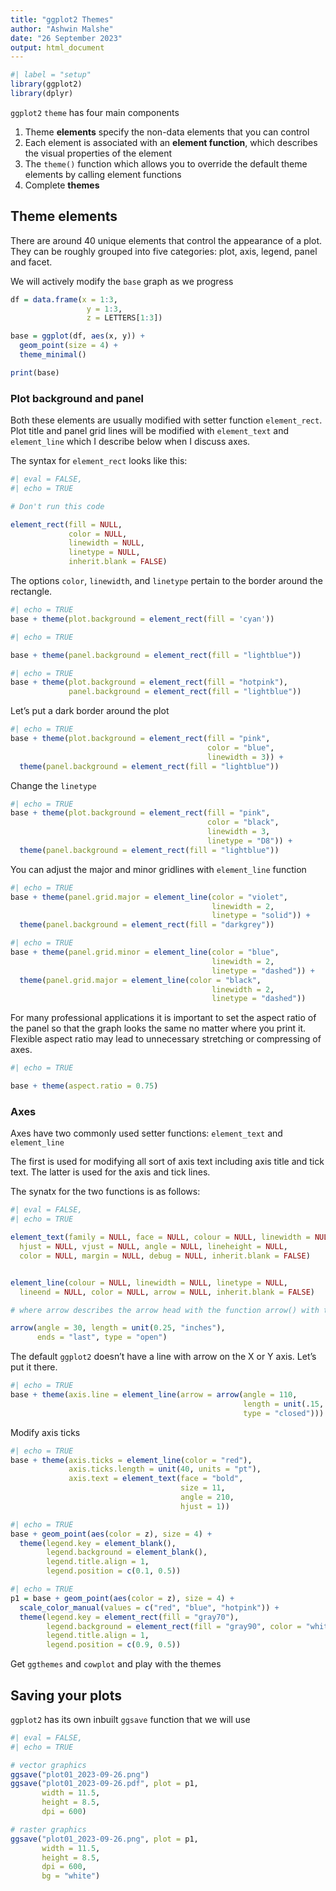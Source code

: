 ---
title: "ggplot2 Themes"
author: "Ashwin Malshe"
date: "26 September 2023"
output: html_document
---
```{r}
#| label = "setup"
library(ggplot2)
library(dplyr)

```


`ggplot2` `theme` has four main components

1. Theme **elements** specify the non-data elements that you can control
2. Each element is associated with an **element function**, which describes the visual properties of the element
3. The `theme()` function which allows you to override the default theme elements by calling element functions
4. Complete **themes**


## Theme elements

There are around 40 unique elements that control the appearance of a plot. They can be roughly grouped into five categories: plot, axis, legend, panel and facet.

We will actively modify the `base` graph as we progress

```{r}

df = data.frame(x = 1:3,
                 y = 1:3, 
                 z = LETTERS[1:3])

base = ggplot(df, aes(x, y)) +
  geom_point(size = 4) +
  theme_minimal()

print(base)

```


### Plot background and panel

Both these elements are usually modified with setter function `element_rect`. Plot title and panel grid lines will be modified with `element_text` and `element_line` which I describe below when I discuss axes.

The syntax for `element_rect` looks like this:

```{r}
#| eval = FALSE,
#| echo = TRUE

# Don't run this code

element_rect(fill = NULL, 
             color = NULL, 
             linewidth = NULL, 
             linetype = NULL,
             inherit.blank = FALSE)

```

The options `color`, `linewidth`, and `linetype` pertain to the border around the rectangle.


```{r}
#| echo = TRUE
base + theme(plot.background = element_rect(fill = 'cyan'))
```

```{r}
#| echo = TRUE

base + theme(panel.background = element_rect(fill = "lightblue"))
```

```{r}
#| echo = TRUE
base + theme(plot.background = element_rect(fill = "hotpink"),
             panel.background = element_rect(fill = "lightblue"))
```


Let's put a dark border around the plot

```{r}
#| echo = TRUE
base + theme(plot.background = element_rect(fill = "pink", 
                                            color = "blue", 
                                            linewidth = 3)) +
  theme(panel.background = element_rect(fill = "lightblue"))
```


Change the `linetype`

```{r}
#| echo = TRUE
base + theme(plot.background = element_rect(fill = "pink", 
                                            color = "black", 
                                            linewidth = 3, 
                                            linetype = "D8")) +
  theme(panel.background = element_rect(fill = "lightblue"))
```


You can adjust the major and minor gridlines with `element_line` function

```{r}
#| echo = TRUE
base + theme(panel.grid.major = element_line(color = "violet", 
                                             linewidth = 2, 
                                             linetype = "solid")) +
  theme(panel.background = element_rect(fill = "darkgrey"))

```

```{r}
#| echo = TRUE
base + theme(panel.grid.minor = element_line(color = "blue", 
                                             linewidth = 2, 
                                             linetype = "dashed")) +
  theme(panel.grid.major = element_line(color = "black", 
                                             linewidth = 2, 
                                             linetype = "dashed"))

```

For many professional applications it is important to set the aspect ratio of the panel so that the graph looks the same no matter where you print it. Flexible aspect ratio may lead to unnecessary stretching or compressing of axes.

```{r}
#| echo = TRUE

base + theme(aspect.ratio = 0.75)

```


### Axes

Axes have two commonly used setter functions: `element_text` and `element_line`

The first is used for modifying all sort of axis text including axis title and tick text. The latter is used for the axis and tick lines. 

The synatx for the two functions is as follows:

```{r}
#| eval = FALSE,
#| echo = TRUE

element_text(family = NULL, face = NULL, colour = NULL, linewidth = NULL,
  hjust = NULL, vjust = NULL, angle = NULL, lineheight = NULL,
  color = NULL, margin = NULL, debug = NULL, inherit.blank = FALSE)


element_line(colour = NULL, linewidth = NULL, linetype = NULL,
  lineend = NULL, color = NULL, arrow = NULL, inherit.blank = FALSE)

# where arrow describes the arrow head with the function arrow() with the following syntax

arrow(angle = 30, length = unit(0.25, "inches"),
      ends = "last", type = "open")
```


The default `ggplot2` doesn't have a line with arrow on the X or Y axis. Let's put it there.

```{r}
#| echo = TRUE
base + theme(axis.line = element_line(arrow = arrow(angle = 110, 
                                                    length = unit(.15, "inches"),
                                                    type = "closed")))
```

Modify axis ticks

```{r}
#| echo = TRUE
base + theme(axis.ticks = element_line(color = "red"),
             axis.ticks.length = unit(40, units = "pt"),
             axis.text = element_text(face = "bold", 
                                      size = 11, 
                                      angle = 210,
                                      hjust = 1))
```

```{r}
#| echo = TRUE
base + geom_point(aes(color = z), size = 4) +
  theme(legend.key = element_blank(),
        legend.background = element_blank(),
        legend.title.align = 1,
        legend.position = c(0.1, 0.5))
```
```{r}
#| echo = TRUE
p1 = base + geom_point(aes(color = z), size = 4) +
  scale_color_manual(values = c("red", "blue", "hotpink")) +
  theme(legend.key = element_rect(fill = "gray70"),
        legend.background = element_rect(fill = "gray90", color = "white"),
        legend.title.align = 1,
        legend.position = c(0.9, 0.5))
```


Get `ggthemes` and `cowplot` and play with the themes

## Saving your plots

`ggplot2` has its own inbuilt `ggsave` function that we will use

```{r}
#| eval = FALSE,
#| echo = TRUE

# vector graphics
ggsave("plot01_2023-09-26.png")
ggsave("plot01_2023-09-26.pdf", plot = p1,
       width = 11.5, 
       height = 8.5,
       dpi = 600)

# raster graphics 
ggsave("plot01_2023-09-26.png", plot = p1,
       width = 11.5, 
       height = 8.5,
       dpi = 600,
       bg = "white")


```


